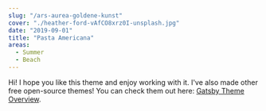 ```yaml
---
slug: "/ars-aurea-goldene-kunst"
cover: "./heather-ford-vAfCO8xrz0I-unsplash.jpg"
date: "2019-09-01"
title: "Pasta Americana"
areas:
  - Summer
  - Beach
---
```


Hi! I hope you like this theme and enjoy working with it. I've also made other free open-source themes! You can check them out here: [Gatsby Theme Overview](https://themes.lekoarts.de).
